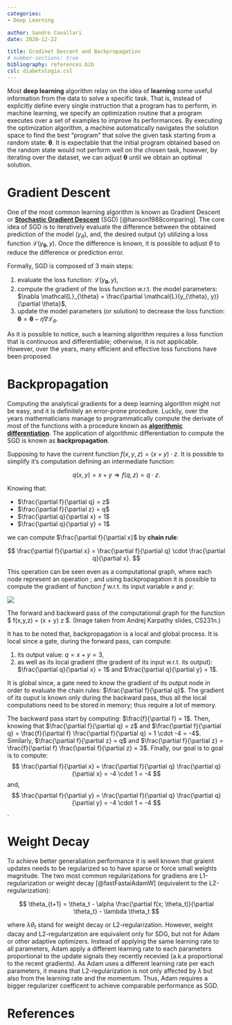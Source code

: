 ```yaml
---
categories:
- Deep Learning

author: Sandro Cavallari
date: 2020-12-22

title: Gradinet Descent and Backpropagation
# number-sections: true
bibliography: references.bib
csl: diabetologia.csl
---
```



Most **deep learning** algorithm relay on the idea of **learning** some useful information from the data to solve a specific task.
That is, instead of explicitly define every single instruction that a program has to perform, in machine learning, we specify an optimization routine that a program executes over a set of examples to improve its performances.
By executing the optimization algorithm, a machine automatically navigates the solution space to find the best "program" that solve the given task starting from a random state: $\mathbf{\theta}$.
It is expectable that the initial program obtained based on the random state would not perform well on the chosen task, however, by iterating over the dataset, we can adjust $\mathbf{\theta}$ until we obtain an optimal solution. 


# Gradient Descent

One of the most common learning algorithm is known as Gradient Descent or [**Stochastic Gradient Descent**](https://en.wikipedia.org/wiki/Stochastic_gradient_descent) (SGD) [@hanson1988comparing].
The core idea of SGD is to iteratively evaluate the difference between the obtained prediction of the model ($y_{\theta}$), and, the desired output ($y$) utilizing a loss function $\mathcal{L}(y_{\mathbf{\theta}}, y)$.
Once the difference is known, it is possible to adjust $\theta$ to reduce the difference or prediction error.

Formally, SGD is composed of 3 main steps:

1. evaluate the loss function: $\mathcal{L}(y_{\mathbf{\theta}}, y)$,
2. compute the gradient of the loss function w.r.t. the model parameters: $\nabla \mathcal{L}_{\theta} = \frac{\partial \mathcal{L}(y_{\theta}, y)}{\partial \theta}$,
3. update the model parameters (or solution) to decrease the loss function: $\mathbf{\theta} = \mathbf{\theta} - \eta \nabla \mathcal{L}_{\theta}$.


As it is possible to notice, such a learning algorithm requires a loss function that is continuous and differentiable; otherwise, it is not applicable.
However, over the years, many efficient and effective loss functions have been proposed.



# Backpropagation

Computing the analytical gradients for a deep learning algorithm might not be easy, and it is definitely an error-prone procedure.
Luckily, over the years mathematicians manage to programmatically compute the derivate of most of the functions with a procedure known as [**algorithmic differentiation**](https://en.wikipedia.org/wiki/Automatic_differentiation).
The application of algorithmic differentiation to compute the SGD is known as **backpropagation**.

Supposing to have the current function $f(x,y,z) = (x + y) \cdot z$.
It is possible to simplify it's computation defining an intermediate function:

$$
q(x, y) = x + y \Rightarrow f(q, z) = q \cdot z.
$$

Knowing that:

- $\frac{\partial f}{\partial q} = z$
- $\frac{\partial f}{\partial z} = q$
- $\frac{\partial q}{\partial x} = 1$
- $\frac{\partial q}{\partial y} = 1$

we can compute $\frac{\partial f}{\partial x}$ by **chain rule**: 

$$
\frac{\partial f}{\partial x} = \frac{\partial f}{\partial q} \cdot \frac{\partial q}{\partial x}.
$$


This operation can be seen even as a computational graph, where each node represent an operation ; and using backpropagation it is possible to compute the gradient of function $f$ w.r.t. its input variable $x$ and $y$:

::: {#fig-elephants layout-ncol=1}

![](img/backprop.png){#fig-back-prop}

The forward and backward pass of the computational graph for the function $ f(x,y,z) = (x + y) z $. (Image taken from Andrej Karpathy slides, CS231n.)
:::


It has to be noted that, backpropagation is a local and global process.
It is local since a gate, during the forward pass, can compute:

1. its output value: $q = x + y = 3$,
2. as well as its local gradient (the gradient of its input w.r.t. its output): $\frac{\partial q}{\partial x} = 1$ and $\frac{\partial q}{\partial y} = 1$.

It is global since, a gate need to know the gradient of its output node in order to evaluate the chain rules: $\frac{\partial f}{\partial q}$.
The gradient of its ouput is known only during the backward pass, thus all the local computations need to be stored in memory; thus require a lot of memory.


The backward pass start by computing: $\frac{f}{\partial f} = 1$.
Then, knowing that $\frac{\partial f}{\partial q} = z$ and $\frac{\partial f}{\partial q} = \frac{f}{\partial f} \frac{\partial f}{\partial q} = 1 \cdot -4 = -4$.
Similarly, $\frac{\partial f}{\partial z} = q$ and $\frac{\partial f}{\partial z} = \frac{f}{\partial f} \frac{\partial f}{\partial z} = 3$.
Finally, our goal is to goal is to compute:
$$
\frac{\partial f}{\partial x} = \frac{\partial f}{\partial q} \frac{\partial q}{\partial x} = -4 \cdot 1 = -4
$$
and,
$$
\frac{\partial f}{\partial y} = \frac{\partial f}{\partial q} \frac{\partial q}{\partial y} = -4 \cdot 1 = -4
$$.

# Weight Decay

To achieve better generaliation performance it is well known that graient updates needs to be regularized so to have sparse or force small weights magnitude.
The two most common regularizations for gradiens are L1-regularization or weight decay [@fastFastaiAdamW] (equivalent to the L2-regularization):

$$
\theta_{t+1} = \theta_t - \alpha \frac{\partial f(x; \theta_t)}{\partial \theta_t} - \lambda \theta_t
$$

where $\lambda \theta_t$ stand for weight decay or L2-regularization. However, weight dacay and L2-regularization are equivalent only for SDG, but not for Adam or other adaptive optimizers.
Instead of applying the same learning rate to all parameters, Adam apply a different learning rate to each parameters proportional to the update signals they recently recevied (a.k.a proportional to the recent gradients).
As Adam uses a different learning rate per each parameters, it means that L2-regularization is not only affected by $\lambda$ but also from the learning rate and the momentum. Thus,  Adam requires a bigger regularizer coefficent to achieve comparable performance as SGD.

# References

::: {#refs}
:::